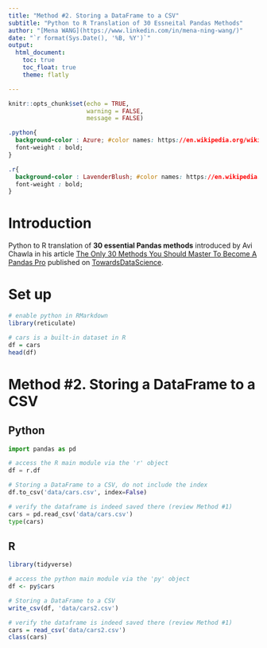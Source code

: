 ```yaml
---
title: "Method #2. Storing a DataFrame to a CSV"
subtitle: "Python to R Translation of 30 Essneital Pandas Methods"
author: "[Mena WANG](https://www.linkedin.com/in/mena-ning-wang/)"
date: "`r format(Sys.Date(), '%B, %Y')`"
output: 
  html_document:
    toc: true
    toc_float: true
    theme: flatly

---
```


```r
knitr::opts_chunk$set(echo = TRUE,
                      warning = FALSE,
                      message = FALSE)
```


```css

.python{
  background-color : Azure; #color names: https://en.wikipedia.org/wiki/Web_colors
  font-weight : bold;
}

.r{
  background-color : LavenderBlush; #color names: https://en.wikipedia.org/wiki/Web_colors
  font-weight : bold;
}

```

# Introduction

Python to R translation of **30 essential Pandas methods** introduced by Avi Chawla in his article [The Only 30 Methods You Should Master To Become A Pandas Pro](https://towardsdatascience.com/the-only-30-methods-you-should-master-to-become-a-pandas-pro-749795084bb2) published on [TowardsDataScience](https://towardsdatascience.com/).

# Set up

```r
# enable python in RMarkdown
library(reticulate)

# cars is a built-in dataset in R
df = cars
head(df)

```

# Method #2. Storing a DataFrame to a CSV

## Python

```python
import pandas as pd

# access the R main module via the 'r' object
df = r.df

# Storing a DataFrame to a CSV, do not include the index
df.to_csv('data/cars.csv', index=False)

# verify the dataframe is indeed saved there (review Method #1)
cars = pd.read_csv('data/cars.csv')
type(cars)

```

## R

```r

library(tidyverse)

# access the python main module via the 'py' object
df <- py$cars

# Storing a DataFrame to a CSV
write_csv(df, 'data/cars2.csv')

# verify the dataframe is indeed saved there (review Method #1)
cars = read_csv('data/cars2.csv')
class(cars)

```



